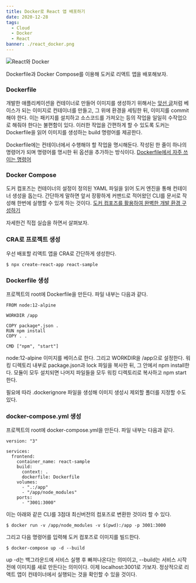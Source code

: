 ```yaml
---
title: Docker로 React 앱 배포하기
date: 2020-12-28
tags:
  - Cloud
  - Docker
  - React
banner: ./react_docker.png
---
```


![React와 Docker](./react_docker.png)

Dockerfile과 Docker Compose를 이용해 도커로 리액트 앱을 배포해보자.

### Dockerfile

개발한 애플리케이션을 컨테이너로 만들어 이미지를 생성하기 위해서는 [앞선 글](/docker-이미지-컨테이너-볼륨)처럼 베이스가 되는 이미지로 컨테이너를 만들고, 그 위에 환경을 세팅한 뒤, 이미지를 commit해야 한다. 이는 패키지를 설치하고 소스코드를 가져오는 등의 작업을 일일히 수작업으로 해줘야 한다는 불편함이 있다. 이러한 작업을 간편하게 할 수 있도록 도커는 Dockerfile을 읽어 이미지를 생성하는 build 명령어를 제공한다.

Dockerfile에는 컨테이너에서 수행해야 할 작업을 명시해둔다. 작성된 한 줄이 하나의 명령어가 되며 명령어를 명시한 뒤 옵션을 추가하는 방식이다. [Dockerfile에서 자주 쓰이는 명령어](https://www.daleseo.com/dockerfile/)

### Docker Compose

도커 컴포즈는 컨테이너의 설정이 정의된 YAML 파일을 읽어 도커 엔진을 통해 컨테이너 생성을 돕는다. 간단하게 말하면 앞서 장황하게 커맨드로 적어왔던 CLI를 문서로 작성해 한번에 실행할 수 있게 하는 것이다. [도커 컴포즈를 활용하여 완벽한 개발 환경 구성하기](https://www.44bits.io/ko/post/almost-perfect-development-environment-with-docker-and-docker-compose)

자세한건 직접 실습을 하면서 살펴보자.

### CRA로 프로젝트 생성

우선 배포할 리액트 앱을 CRA로 간단하게 생성한다.

```
$ npx create-react-app react-sample
```

### Dockerfile 생성

프로젝트의 root에 Dockerfile을 만든다. 파일 내부는 다음과 같다.

```
FROM node:12-alpine

WORKDIR /app

COPY package*.json .
RUN npm install
COPY . .

CMD ["npm", "start"]
```

node:12-alpine 이미지를 베이스로 한다. 그리고 WORKDIR을 /app으로 설정한다. 워킹 디렉토리 내부로 package.json과 lock 파일을 복사한 뒤, 그 안에서 npm install한다. 모듈이 모두 설치되면 나머지 파일들을 모두 워킹 디렉토리로 복사하고 npm start한다.

필요에 따라 .dockerignore 파일을 생성해 이미지 생성시 제외할 폴더를 지정할 수도 있다.

### docker-compose.yml 생성

프로젝트의 root에 docker-compose.yml을 만든다. 파일 내부는 다음과 같다.

```
version: "3"

services:
  frontend:
    container_name: react-sample
    build:
      context: .
      dockerfile: Dockerfile
    volumes:
      - ".:/app"
      - "/app/node_modules"
    ports:
      - "3001:3000"
```

이는 아래와 같은 CLI를 3점대 최신버전의 컴포즈로 변환한 것이라 할 수 있다.

```
$ docker run -v /app/node_modules -v $(pwd):/app -p 3001:3000 
```

그리고 다음 명령어를 입력해 도커 컴포즈로 이미지를 빌드한다.

```
$ docker-compose up -d --build
```

up -d는 백그라운드에 서비스 실행 후 빠져나온다는 의미이고, --build는 서비스 시작 전에 이미지를 새로 만든다는 의미이다. 이제 localhost:3001로 가보자. 정상적으로 리액트 앱이 컨테이너에서 실행되는 것을 확인할 수 있을 것이다.